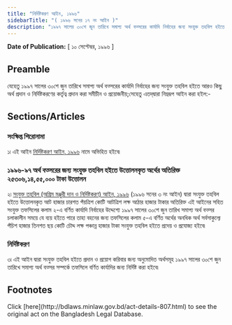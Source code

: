 ```yaml
---
title: "নির্দিষ্টকরণ আইন, ১৯৯৬"
sidebarTitle: "( ১৯৯৬ সনের ১৭ নং আইন )"
description: "১৯৯৭ সালের ৩০শে জুন তারিখে সমাপ্য অর্থ বত্সরের কার্যাদি নির্বাহের জন্য সংযুক্ত তহবিল হইতে আরও কিছু অর্থ প্রদান ও নির্দিষ্টকরণের কর্তৃত্ব প্রদানের জন্য প্রণীত আইন৷"
---
```


**Date of Publication:** [ ১০ সেপ্টেম্বর, ১৯৯৬ ]

## Preamble

যেহেতু ১৯৯৭ সালের ৩০শে জুন তারিখে সমাপ্য অর্থ বত্সরের কার্যাদি নির্বাহের জন্য সংযুক্ত তহবিল হইতে আরও কিছু অর্থ প্রদান ও নির্দিষ্টকরণের কর্তৃত্ব প্রদান করা সমীচীন ও প্রয়োজনীয়;সেহেতু এতদ্‌দ্বারা নিম্নরূপ আইন করা হইল:-

## Sections/Articles

### সংক্ষিপ্ত শিরোনামা

১৷ এই আইন [নির্দিষ্টকরণ আইন, ১৯৯৬](/laws/volume-31/act-807 "নির্দিষ্টকরণ আইন, ১৯৯৬") নামে অভিহিত হইবে৷

### ১৯৯৬-৯৭ অর্থ বত্সরের জন্য সংযুক্ত তহবিল হইতে উত্তোলনকৃত অর্থের অতিরিক্ত ২৫৩০৬,১৪,৫৫,০০০ টাকা উত্তোলন

২৷ [সংযুক্ত তহবিল (অগ্রিম মঞ্জুরী দান ও নির্দিষ্টকরণ) আইন, ১৯৯৬](/laws/volume-31/act-803 "সংযুক্ত তহবিল (অগ্রিম মঞ্জুরী দান ও নির্দিষ্টকরণ) আইন, ১৯৯৬") (১৯৯৬ সনের ৩ নং আইন) দ্বারা সংযুক্ত তহবিল হইতে উত্তোলনকৃত আট হাজার চারশত পঁয়ত্রিশ কোটি আটত্রিশ লক্ষ আঠার হাজার টাকার অতিরিক্ত এই আইনের সহিত সংযুক্ত তফসিলের কলাম ২-এ বর্ণিত কার্যাদি নির্বাহের উদ্দেশ্যে ১৯৯৭ সালের ৩০শে জুন তারিখ সমাপ্য অর্থ বত্সর চলাকালীন সময়ে যে ব্যয় হইতে পারে তাহা বহনের জন্য তফসিলের কলাম ৫-এ বর্ণিত অর্থের অনধিক অর্থ সর্বসাকুল্যে পঁচিশ হাজার তিনশত ছয় কোটি চৌদ্দ লক্ষ পঞ্চান্ন হাজার টাকা সংযুক্ত তহবিল হইতে প্রদেয় ও প্রযোজ্য হইবে৷

### নির্দিষ্টকরণ

৩৷ এই আইন দ্বারা সংযুক্ত তহবিল হইতে প্রদান ও প্রয়োগ করিবার জন্য অনুমোদিত অর্থসমূহ ১৯৯৭ সালের ৩০শে জুন তারিখে সমাপ্য অর্থ বত্সর সম্পর্কে তফসিলে বর্ণিত কার্যাদির জন্য নির্দিষ্ট করা হইবে৷

## Footnotes

<Note>
  Click [here](http://bdlaws.minlaw.gov.bd/act-details-807.html) to see the original act on the Bangladesh Legal Database.
</Note>
